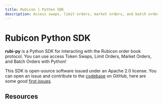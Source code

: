```yaml
---
title: Rubicon | Python SDK
description: Access swaps, limit orders, market orders, and batch orders through with Python
---
```


# Rubicon Python SDK  

**rubi-py** is a Python SDK for interacting with the Rubicon order book protocol. You can use access Token Swaps, Limit Orders, Market Orders, and Batch Orders with Python! 

This SDK is open-source software issued under an Apache 2.0 license. You can open an issue and contribute to the [codebase](https://github.com/RubiconDeFi/rubi-py) on GitHub, here are some good [first issues](https://github.com/RubiconDeFi/rubi-py/issues?q=is%3Aissue+is%3Aopen+label%3A%22good+first+issue%22). 

## Resources


<QuickLinks>
	<QuickLink title="rubi-py" icon="installation" href="https://github.com/RubiconDeFi/rubi-py" description="View the Python SDK on GitHub"></QuickLink>
	<QuickLink title="Docs" icon="openBook" href="https://rubi.readthedocs.io/en/latest/" description="Developer docs for rubi"></QuickLink>
	<QuickLink title="Python Package" icon="plugins" href="https://pypi.org/project/rubi/" description="Install the rubi package on PYPI"></QuickLink>
	<QuickLink
		title="Examples"
		icon="theming"
		href="https://github.com/RubiconDeFi/rubi-py/tree/master/rubi/docs/examples"
		description="some useful examples for getting started with rubi"
	></QuickLink>
</QuickLinks>

